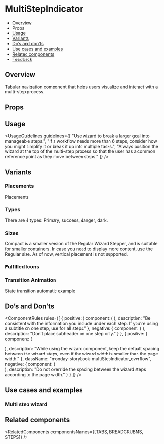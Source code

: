 
<Meta of={MultiStepIndicatorStories} />

# MultiStepIndicator

- [Overview](#overview)
- [Props](#props)
- [Usage](#usage)
- [Variants](#variants)
- [Do’s and don’ts](#dos-and-donts)
- [Use cases and examples](#use-cases-and-examples)
- [Related components](#related-components)
- [Feedback](#feedback)

## Overview

Tabular navigation component that helps users visualize and interact with a multi-step process.

<Canvas>
  <Story of={MultiStepIndicatorStories.Overview} />
</Canvas>

## Props

<Controls />

## Usage

<UsageGuidelines
  guidelines={[
    "Use wizard to break a larger goal into manageable steps.",
    "If a workflow needs more than 6 steps, consider how you might simplify it or break it up into multiple tasks.",
    "Always position the wizard at the top of the multi-step process so that the user has a common reference point as they move between steps."
  ]}
/>

<TipNotWhatYouAreLookingFor />

## Variants

### Placements

Placements

<Canvas>
  <Story of={MultiStepIndicatorStories.Placements} />
</Canvas>

### Types

There are 4 types: Primary, success, danger, dark.

<Canvas>
  <Story of={MultiStepIndicatorStories.Types} />
</Canvas>

### Sizes

Compact is a smaller version of the Regular Wizard Stepper, and is suitable for smaller containers. In case you need to display more content, use the Regular size. As of now, vertical placement is not supported.

<Canvas>
  <Story of={MultiStepIndicatorStories.Sizes} />
</Canvas>

### Fulfilled Icons

<Canvas>
  <Story of={MultiStepIndicatorStories.FulfilledIcons} />
</Canvas>

### Transition Animation

State transition automatic example

<Canvas>
  <Story of={MultiStepIndicatorStories.TransitionAnimation} />
</Canvas>

## Do’s and Don’ts

<ComponentRules
  rules={[
    {
      positive: {
        component: (
          <MultiStepIndicator
            steps={firstSteps}
            textPlacement={MultiStepIndicator.textPlacements.VERTICAL}
            className="monday-storybook-multiStepIndicator_big-size"
          />
        ),
        description:
          "Be consistent with the information you include under each step. If you’re using a subtitle on one step, use for all steps."
      },
      negative: {
        component: (
          <MultiStepIndicator
            steps={secondSteps}
            textPlacement={MultiStepIndicator.textPlacements.VERTICAL}
            className="monday-storybook-multiStepIndicator_big-size"
          />
        ),
        description: "Don’t place subheader on one step only."
      }
    },
    {
      positive: {
        component: (
          <div className="monday-storybook-multiStepIndicator_box-wrapper">
            <MultiStepIndicator
              steps={thirdSteps}
              textPlacement={MultiStepIndicator.textPlacements.VERTICAL}
              className="monday-storybook-multiStepIndicator_small-size"
            />
            <div className="monday-storybook-multiStepIndicator_spacing" />
          </div>
        ),
        description:
          "While using the wizard component, keep the default spacing between the wizard steps, even if the wizard width is smaller than the page width."
      },
      className: "monday-storybook-multiStepIndicator_overflow",
      negative: {
        component: (
          <div className="monday-storybook-multiStepIndicator_box-wrapper">
            <MultiStepIndicator
              steps={thirdSteps}
              textPlacement={MultiStepIndicator.textPlacements.VERTICAL}
              className="monday-storybook-multiStepIndicator_line"
              dividerComponentClassName="monday-storybook-multiStepIndicator_line_divider"
            />
            <div className="monday-storybook-multiStepIndicator_spacing" />
          </div>
        ),
        description: "Do not override the spacing between the wizard steps according to the page width."
      }
    }
  ]}
/>

## Use cases and examples

### Multi step wizard

<Canvas>
  <Story of={MultiStepIndicatorStories.MultiStepWizard} />
</Canvas>

## Related components

<RelatedComponents componentsNames={[TABS, BREADCRUBMS, STEPS]} />
